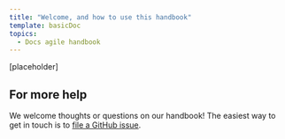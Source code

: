 ```yaml
---
title: "Welcome, and how to use this handbook"
template: basicDoc
topics:
  - Docs agile handbook
---
```


[placeholder]

## For more help

We welcome thoughts or questions on our handbook! The easiest way to get in touch is to [file a GitHub issue](https://github.com/newrelic/docs-website/issues/new/choose).